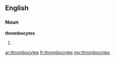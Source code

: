 ==English==

===Noun===
'''thrombocytes'''

# {{plural of|[[thrombocyte]]}}

[[ar:thrombocytes]]
[[fr:thrombocytes]]
[[my:thrombocytes]]